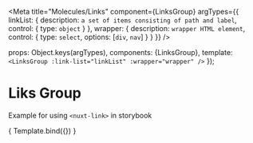 

<Meta
  title="Molecules/Links"
  component={LinksGroup}
  argTypes={{
    linkList: {
      description: `a set of items consisting of path and label`,
      control: {
        type: `object`
      }
    },
    wrapper: {
      description: `wrapper HTML element`,
      control: {
        type: `select`,
        options: [`div`, `nav`]
      }
    }
  }}
/>


  props: Object.keys(argTypes),
  components: {LinksGroup},
  template: `
    <LinksGroup :link-list="linkList" :wrapper="wrapper" />
  `
});

# Liks Group

Example for using `<nuxt-link>` in storybook

<Canvas>
  <Story
    name="LinksGroup"
    args = {{
      linkList: [
        {path: `path1`, label: `링크1`}, {path: `path2`, label: `링크2`}
      ],
      wrapper: `div`
    }}
  >
    { Template.bind({}) }
  </Story>
</Canvas>

<ArgsTable story="LinksGroup" />